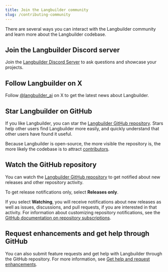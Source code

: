 ```yaml
---
title: Join the Langbuilder community
slug: /contributing-community
---
```


There are several ways you can interact with the Langbuilder community and learn more about the Langbuilder codebase.

## Join the Langbuilder Discord server

Join the [Langbuilder Discord Server](https://discord.gg/EqksyE2EX9) to ask questions and showcase your projects.

## Follow Langbuilder on X

Follow [@langbuilder_ai](https://twitter.com/langbuilder_ai) on X to get the latest news about Langbuilder.

## Star Langbuilder on GitHub

If you like Langbuilder, you can star the [Langbuilder GitHub repository](https://github.com/langbuilder-ai/langbuilder).
Stars help other users find Langbuilder more easily, and quickly understand that other users have found it useful.

Because Langbuilder is open-source, the more visible the repository is, the more likely the codebase is to attract [contributors](/contributing-how-to-contribute).

## Watch the GitHub repository

You can watch the [Langbuilder GitHub repository](https://github.com/langbuilder-ai/langbuilder) to get notified about new releases and other repository activity.

To get release notifications only, select **Releases only**.

If you select **Watching**, you will receive notifications about new releases as well as issues, discussions, and pull requests, if you are interested in that activity.
For information about customizing repository notifications, see the [GitHub documentation on repository subscriptions](https://docs.github.com/en/account-and-profile/managing-subscriptions-and-notifications-on-github/managing-subscriptions-for-activity-on-github/viewing-your-subscriptions).

## Request enhancements and get help through GitHub

You can also submit feature requests and get help with Langbuilder through the GitHub repository.
For more information, see [Get help and request enhancements](/contributing-github-issues).